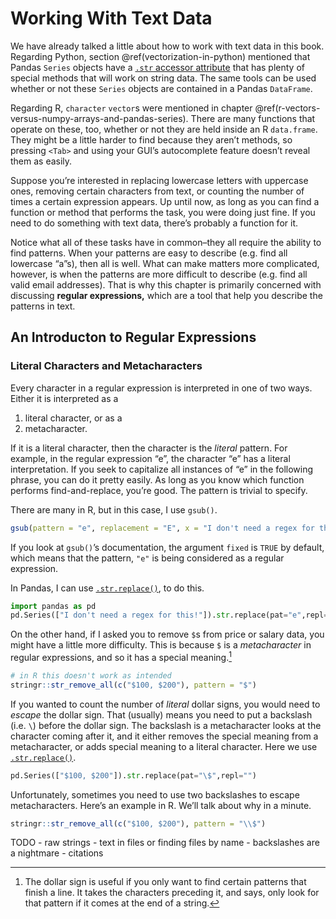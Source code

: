 # Working With Text Data

We have already talked a little about how to work with text data in this book. Regarding Python, section \@ref(vectorization-in-python) mentioned that Pandas `Series` objects have a [`.str` accessor attribute](https://pandas.pydata.org/pandas-docs/version/1.3/user_guide/text.html#string-methods) that has plenty of special methods that will work on string data. The same tools can be used whether or not these `Series` objects are contained in a Pandas `DataFrame`. 

Regarding R, `character` `vector`s were mentioned in chapter \@ref(r-vectors-versus-numpy-arrays-and-pandas-series). There are many functions that operate on these, too, whether or not they are held inside an R `data.frame`. They might be a little harder to find because they aren't methods, so pressing `<Tab>` and using your GUI's autocomplete feature doesn't reveal them as easily.

Suppose you're interested in replacing lowercase letters with uppercase ones, removing certain characters from text, or counting the number of times a certain expression appears. Up until now, as long as you can find a function or method that performs the task, you were doing just fine. If you need to do something with text data, there's probably a function for it. 

Notice what all of these tasks have in common--they all require the ability to find patterns. When your patterns are easy to describe (e.g. find all lowercase "a"s), then all is well. What can make matters more complicated, however, is when the patterns are more difficult to describe (e.g. find all valid email addresses). That is why this chapter is primarily concerned with discussing **regular expressions,** which are a tool that help you describe the patterns in text.


## An Introducton to Regular Expressions

### Literal Characters and Metacharacters

Every character in a regular expression is interpreted in one of two ways. Either it is interpreted as a 

  1. literal character, or as a 
  2. metacharacter.
  
If it is a literal character, then the character is the *literal* pattern. For example, in the regular expression "e", the character "e" has a literal interpretation. If you seek to capitalize all instances of "e" in the following phrase, you can do it pretty easily. As long as you know which function performs find-and-replace, you're good. The pattern is trivial to specify. 

There are many in R, but in this case, I use `gsub()`.

```r
gsub(pattern = "e", replacement = "E", x = "I don't need a regex for this!")
```
If you look at `gsub()`'s documentation, the argument `fixed` is `TRUE` by default, which means that the pattern, `"e"` is being considered as a regular expression. 

In Pandas, I can use [`.str.replace()`](https://pandas.pydata.org/docs/reference/api/pandas.Series.str.replace.html), to do this.

```python
import pandas as pd
pd.Series(["I don't need a regex for this!"]).str.replace(pat="e",repl="E")
```

On the other hand, if I asked you to remove `$`s from price or salary data, you might have a little more difficulty. This is because `$` is a *metacharacter* in regular expressions, and so it has a special meaning.^[The dollar sign is useful if you only want to find certain patterns that finish a line. It takes the characters preceding it, and says, only look for that pattern if it comes at the end of a string.] 

```r
# in R this doesn't work as intended
stringr::str_remove_all(c("$100, $200"), pattern = "$")
```

If you wanted to count the number of *literal* dollar signs, you would need to *escape* the dollar sign. That (usually) means you need to put a backslash (i.e. `\`) before the dollar sign. The backslash is a metacharacter looks at the character coming after it, and it either removes the special meaning from a metacharacter, or adds special meaning to a literal character. Here we use [`.str.replace()`](https://pandas.pydata.org/docs/reference/api/pandas.Series.str.replace.html).

```python
pd.Series(["$100, $200"]).str.replace(pat="\$",repl="")
```

Unfortunately, sometimes you need to use two backslashes to escape metacharacters. Here's an example in R. We'll talk about why in a minute. 

```r
stringr::str_remove_all(c("$100, $200"), pattern = "\\$")
```



<!-- str_count(string = "First sentence. Second sentence.", pattern = r"\.") -->

TODO
  - raw strings
  - text in files or finding files by name
  - backslashes are a nightmare
  - citations

